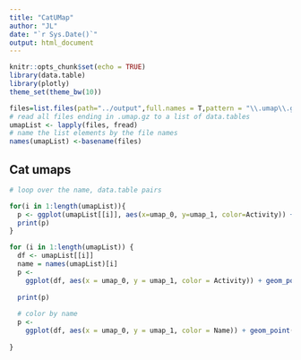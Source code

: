 ```yaml
---
title: "CatUMap"
author: "JL"
date: "`r Sys.Date()`"
output: html_document
---
```


```r
knitr::opts_chunk$set(echo = TRUE)
library(data.table)
library(plotly)
theme_set(theme_bw(10))
```

```r

files=list.files(path="../output",full.names = T,pattern = "\\.umap\\.gz$")
# read all files ending in .umap.gz to a list of data.tables
umapList <- lapply(files, fread)
# name the list elements by the file names
names(umapList) <-basename(files) 

```

## Cat umaps

```r

# loop over the name, data.table pairs

for(i in 1:length(umapList)){
  p <- ggplot(umapList[[i]], aes(x=umap_0, y=umap_1, color=Activity)) + geom_point(alpha=0.5) + ggtitle(paste("Cat UMAP",names(umapList)[i]))
  print(p)
}

for (i in 1:length(umapList)) {
  df <- umapList[[i]]
  name = names(umapList)[i]
  p <-
    ggplot(df, aes(x = umap_0, y = umap_1, color = Activity)) + geom_point(alpha =
                                                                             0.5) + ggtitle(paste("Cat UMAP", name))
  print(p)
  
  # color by name
  p <-
    ggplot(df, aes(x = umap_0, y = umap_1, color = Name)) + geom_point(alpha =
                                                                         0.5) + ggtitle(paste("Cat UMAP", name))
}

```
